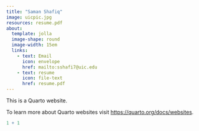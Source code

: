 ```yaml
---
title: "Saman Shafiq"
image: uicpic.jpg
resources: resume.pdf
about:
  template: jolla
  image-shape: round
  image-width: 15em
  links: 
    - text: Email
      icon: envelope
      href: mailto:sshafi7@uic.edu
    - text: resume
      icon: file-text
      href: resume.pdf
---
```


This is a Quarto website.

To learn more about Quarto websites visit <https://quarto.org/docs/websites>.

```r
1 + 1
```
